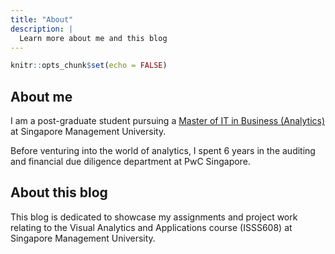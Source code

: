 ```yaml
---
title: "About"
description: |
  Learn more about me and this blog
---
```


```r
knitr::opts_chunk$set(echo = FALSE)
```

## About me
I am a post-graduate student pursuing a [Master of IT in Business (Analytics)](https://scis.smu.edu.sg/master-it-business) at Singapore Management University.

Before venturing into the world of analytics, I spent 6 years in the auditing and financial due diligence department at PwC Singapore. 


## About this blog
This blog is dedicated to showcase my assignments and project work relating to the Visual Analytics and Applications course (ISSS608) at Singapore Management University.
